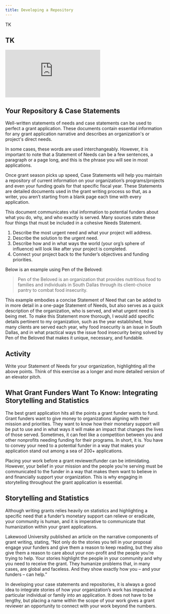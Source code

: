 ```yaml
---
title: Developing a Repository
---
```


TK

## TK

<Embed src="https://player.vimeo.com/video/TK" />

## Your Repository & Case Statements

Well-written statements of needs and case statements can be used to perfect a grant application. These documents contain essential information for any grant application narrative and describes an organization's or project's direct needs.

In some cases, these words are used interchangeably. However, it is important to note that a Statement of Needs can be a few sentences, a paragraph or a page long, and this is the phrase you will see in most applications.

Once grant season picks up speed, Case Statements will help you maintain a repository of current information on your organization’s programs/projects and even your funding goals for that specific fiscal year. These Statements are detailed documents used in the grant writing process so that, as a writer, you aren’t starting from a blank page each time with every application.

This document communicates vital information to potential funders about what you do, why, and who exactly is served. Many sources state these four things that must be included in a cohesive Needs Statement.

1. Describe the most urgent need and what your project will address.
2. Describe the solution to the urgent need.
3. Describe how and in what ways the world (your org’s sphere of influence) will look like after your project is completed.
4. Connect your project back to the funder’s objectives and funding priorities.

Below is an example using Pen of the Beloved:

> Pen of the Beloved is an organization that provides nutritious food to families and individuals in South Dallas through its client-choice pantry to combat food insecurity.

This example embodies a concise Statement of Need that can be added to in more detail in a one-page Statement of Needs, but also serves as a quick description of the organization, who is served, and what urgent need is being met. To make this Statement more thorough, I would add specific details pertinent to my organization, such as the year established, how many clients are served each year, why food insecurity is an issue in South Dallas, and in what practical ways the issue food insecurity being solved by Pen of the Beloved that makes it unique, necessary, and fundable. 

## Activity

Write your Statement of Needs for your organization, highlighting all the above points. Think of this exercise as a longer and more detailed version of an elevator pitch. 

## What Grant Funders Want To Know: Integrating Storytelling and Statistics

The best grant application hits all the points a grant funder wants to fund. Grant funders want to give money to organizations aligning with their mission and priorities. They want to know how their monetary support will be put to use and in what ways it will make an impact that changes the lives of those served. Sometimes, it can feel like a competition between you and other nonprofits needing funding for their programs. In short, it is. You have to convey your need to a potential funder in a way that makes your application stand out among a sea of 200+ applications.

Placing your work before a grant reviewer/funder can be intimidating. However, your belief in your mission and the people you’re serving must be communicated to the funder in a way that makes them want to believe in and financially support your organization. This is why engaging in storytelling throughout the grant application is essential. 

## Storytelling and Statistics

Although writing grants relies heavily on statistics and highlighting a specific need that a funder’s monetary support can relieve or eradicate, your community is human, and it is imperative to communicate that humanization within your grant applications. 

Lakewood University published an article on the narrative components of grant writing, stating, “Not only do the stories you tell in your proposal engage your funders and give them a reason to keep reading, but they also give them a reason to care about your non-profit and the people you’re trying to help. Your stories highlight the people in your community and why you need to receive the grant. They humanize problems that, in many cases, are global and faceless. And they show exactly how you – and your funders – can help.”

In developing your case statements and repositories, it is always a good idea to integrate stories of how your organization’s work has impacted a particular individual or family into an application. It does not have to be lengthy, but placing a name within the scope of your work gives a grant reviewer an opportunity to connect with your work beyond the numbers. 
